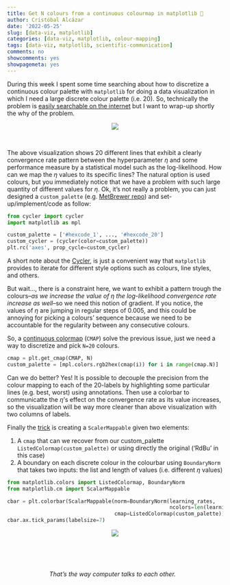 ```yaml
---
title: Get N colours from a continuous colourmap in matplotlib 🎨
author: Cristóbal Alcázar
date: '2022-05-25'
slug: [data-viz, matplotlib]
categories: [data-viz, matplotlib, colour-mapping]
tags: [data-viz, matplotlib, scientific-communication]
comments: no
showcomments: yes
showpagemeta: yes
---
```


During this week I spent some time searching about how to discretize a continuous
colour palette with `matplotlib` for doing a data visualization in which I need a
large discrete colour palette (i.e. 20). So, technically the problem is 
<a href="https://stackoverflow.com/a/14779462/5843243" target="_blank">easily searchable
on the internet</a> but I want to wrap-up shortly the why of the problem.

<center>
<img src="/img/n-colors-from-cmap-matplotlib-post/lr_convergence.png">
</center>

<br>

The above visualization shows 20 different lines that exhibit a clearly
convergence rate pattern between the hyperparameter $\eta$ and some performance
measure by a statistical model such as the log-likelihood.
How can we map the $\eta$ values to its specific lines? The natural option
is used colours, but you immediately notice that we have a problem with such large quantity
of different values for $\eta$. Ok, it's not really a problem, you can just
designed a `custom_palette` (e.g. [MetBrewer repo](https://github.com/BlakeRMills/MetBrewer))
and set-up/implement/code as follow:

```python
from cycler import cycler
import matplotlib as mpl

custom_palette = ['#hexcode_1', ..., '#hexcode_20']
custom_cycler = (cycler(color=custom_palette))
plt.rc('axes', prop_cycle=custom_cycler)
```

A short note about the [Cycler](https://matplotlib.org/cycler/), is just a convenient
way that `matplotlib` provides to iterate for different style options such as colours,
line styles, and others.

But wait..., there is a constraint here, we want to exhibit a pattern trough
the colours--_as we increase the value of $\eta$ the log-likelihood convergence
rate increase as well_--so we need this notion of gradient. If you notice, the
values of $\eta$ are jumping in regular steps of 0.005, and this could be annoying
for picking a colours' sequence because we need to be accountable for the regularity
between any consecutive colours.

So, a [continuous colormap](https://matplotlib.org/3.5.0/tutorials/colors/colormaps.html) (`CMAP`) solve the previous issue, just we need a way
to discretize and pick `N=20` colours.

```python
cmap = plt.get_cmap(CMAP, N)
custom_palette = [mpl.colors.rgb2hex(cmap(i)) for i in range(cmap.N)]
```

Can we do better? Yes! It is possible to decouple the precision from the colour mapping
to each of the 20-labels by highlighting some particular lines (e.g. best, worst)
using annotations. Then use a colorbar to communicatte the $\eta$'s effect on the
convergence rate as its value increases, so the visualization will be way more cleaner
than above visualization with two columns of labels.

Finally the <a href="https://stackoverflow.com/a/70192912/5843243" target="_blank">trick</a> is creating a `ScalerMappable` given two elements:

1. A `cmap` that can we recover from our custom_palette `ListedColormap(custom_palette)`
or using directly the original ('RdBu' in this case)
1. A boundary on each discrete colour in the colourbar using `BoundaryNorm` that
takes two inputs: the list and length of values (i.e. different $\eta$ values)

```python
from matplotlib.colors import ListedColormap, BoundaryNorm
from matplotlib.cm import ScalarMappable

cbar = plt.colorbar(ScalarMappable(norm=BoundaryNorm(learning_rates, 
                                                     ncolors=len(learning_rates)), 
                                   cmap=ListedColormap(custom_palette)));
cbar.ax.tick_params(labelsize=7) 
```

<center>
<img src="/img/n-colors-from-cmap-matplotlib-post/lr_convergence2.png">
</center>

<br>
<br>
<br>

&nbsp;&nbsp;&nbsp;&nbsp;&nbsp;&nbsp;&nbsp;&nbsp; &nbsp;&nbsp;&nbsp;&nbsp;&nbsp;&nbsp;&nbsp;&nbsp;&nbsp;&nbsp;&nbsp;&nbsp;&nbsp;&nbsp;&nbsp;&nbsp;_That's the way computer talks to each other._


